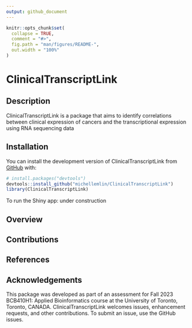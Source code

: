 ```yaml
---
output: github_document
---
```


<!-- README.md is generated from README.Rmd. Please edit that file -->

```r
knitr::opts_chunk$set(
  collapse = TRUE,
  comment = "#>",
  fig.path = "man/figures/README-",
  out.width = "100%"
)
```

# ClinicalTranscriptLink

<!-- badges: start -->
<!-- badges: end -->

## Description

ClinicalTranscriptLink is a package that aims to identify correlations between clinical expression of cancers and the transcriptional expression using RNA sequencing data

## Installation

You can install the development version of ClinicalTranscriptLink from [GitHub](https://github.com/) with:

``` r
# install.packages("devtools")
devtools::install_github("michellemlin/ClinicalTranscriptLink")
library(ClinicalTranscriptLink)
```

To run the Shiny app: under construction

## Overview

## Contributions

## References

## Acknowledgements
This package was developed as part of an assessment for Fall 2023 BCB410H1: Applied Bioinformatics course at the University of Toronto, Toronto, CANADA. ClinicalTranscriptLink welcomes issues, enhancement requests, and other contributions. To submit an issue, use the GitHub issues.

